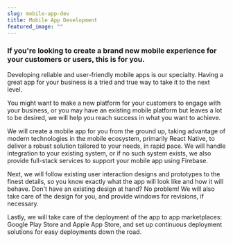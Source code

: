 ```yaml
---
slug: mobile-app-dev
title: Mobile App Development
featured_image: ""
---
```

### If you're looking to create a brand new mobile experience for your customers or users, this is for you.

Developing reliable and user-friendly mobile apps is our specialty. Having a great app for your business is a tried and true way to take it to the next level.

You might want to make a new platform for your customers to engage with your business, or you may have an existing mobile platform but leaves a lot to be desired, we will help you reach success in what you want to achieve.

We will create a mobile app for you from the ground up, taking advantage of modern technologies in the mobile ecosystem, primarily React Native, to deliver a robust solution tailored to your needs, in rapid pace. We will handle integration to your existing system, or if no such system exists, we also provide full-stack services to support your mobile app using Firebase.

Next, we will follow existing user interaction designs and prototypes to the finest details, so you know exactly what the app will look like and how it will behave. Don't have an existing design at hand? No problem! We will also take care of the design for you, and provide windows for revisions, if necessary.

Lastly, we will take care of the deployment of the app to app marketplaces: Google Play Store and Apple App Store, and set up continuous deployment solutions for easy deployments down the road.